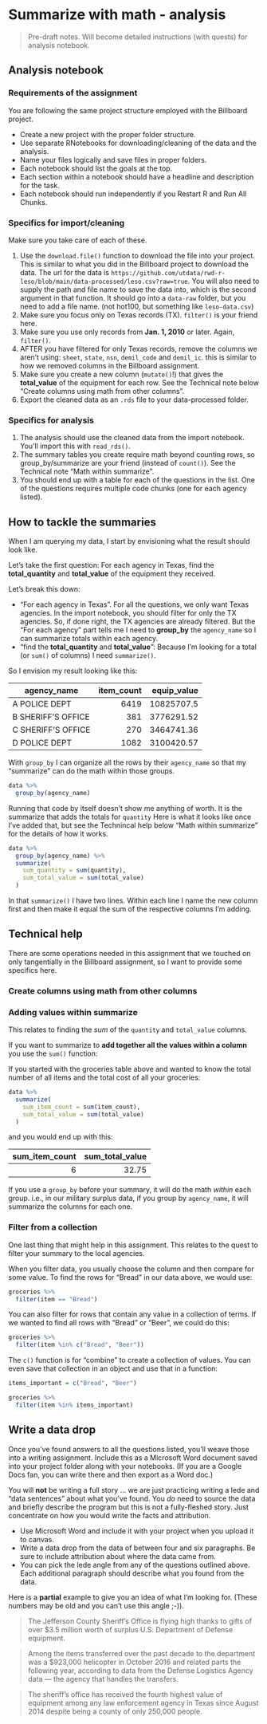 # Summarize with math - analysis {#sums-analyze}

> Pre-draft notes. Will become detailed instructions (with quests) for analysis notebook.

## Analysis notebook

### Requirements of the assignment

You are following the same project structure employed with the Billboard project.

- Create a new project with the proper folder structure.
- Use separate RNotebooks for downloading/cleaning of the data and the analysis.
- Name your files logically and save files in proper folders.
- Each notebook should list the goals at the top.
- Each section within a notebook should have a headline and description for the task.
- Each notebook should run independently if you Restart R and Run All Chunks.

### Specifics for import/cleaning

Make sure you take care of each of these.

1. Use the `download.file()` function to download the file into your project. This is similar to what you did in the Billboard project to download the data. The url for the data is `https://github.com/utdata/rwd-r-leso/blob/main/data-processed/leso.csv?raw=true`. You will also need to supply the path and file name to save the data into, which is the second argument in that function. It should go into a `data-raw` folder, but you need to add a file name. (not hot100, but something like `leso-data.csv`)
3. Make sure you focus only on Texas records (TX). `filter()` is your friend here.
4. Make sure you use only records from **Jan. 1, 2010** or later. Again, `filter()`.
2. AFTER you have filtered for only Texas records, remove the columns we aren't using: `sheet`, `state`, `nsn`, `demil_code` and `demil_ic`. this is similar to how we removed columns in the Billboard assignment.
5. Make sure you create a new column (`mutate()`!) that gives the **total_value** of the equipment for each row. See the Technical note below "Create columns using math from other columns".
6. Export the cleaned data as an `.rds` file to your data-processed folder.

### Specifics for analysis

1. The analysis should use the cleaned data from the import notebook. You'll import this with `read_rds()`.
2. The summary tables you create require math beyond counting rows, so group_by/summarize are your friend (instead of `count()`). See the Technical note "Math within summarize".
3. You should end up with a table for each of the questions in the list. One of the questions requires multiple code chunks (one for each agency listed).

## How to tackle the summaries

When I am querying my data, I start by envisioning what the result should look like.

Let's take the first question: For each agency in Texas, find the **total_quantity** and **total_value** of the equipment they received.

Let's break this down:

- "For each agency in Texas". For all the questions, we only want Texas agencies. In the import notebook, you should filter for only the TX agencies. So, if done right, the TX agencies are already filtered. But the "For each agency" part tells me I need to **group_by** the `agency_name` so I can summarize totals within each agency.
- "find the **total_quantity** and **total_value**": Because I'm looking for a total (or `sum()` of columns) I need `summarize()`.

So I envision my result looking like this:

| agency_name        | item_count | equip_value |
|--------------------|-----------:|------------:|
| A POLICE DEPT      |       6419 |  10825707.5 |
| B SHERIFF'S OFFICE |        381 |  3776291.52 |
| C SHERIFF'S OFFICE |        270 |  3464741.36 |
| D POLICE DEPT      |       1082 |  3100420.57 |

With `group_by` I can organize all the rows by their `agency_name` so that my "summarize" can do the math within those groups.

```r
data %>% 
  group_by(agency_name)
```

Running that code by itself doesn't show me anything of worth. It is the summarize that adds the totals for `quantity` Here is what it looks like once I've added that, but see the Technincal help below "Math within summarize" for the details of how it works.

```r
data %>% 
  group_by(agency_name) %>% 
  summarize(
    sum_quantity = sum(quantity),
    sum_total_value = sum(total_value)
  )
```

In that `summarize()` I have two lines. Within each line I name the new column first and then make it equal the sum of the respective columns I'm adding.

## Technical help

There are some operations needed in this assignment that we touched on only tangentially in the Billboard assignment, so I want to provide some specifics here.

### Create columns using math from other columns



### Adding values within summarize

This relates to finding the *sum* of the `quantity` and `total_value` columns.

If you want to summarize to **add together all the values within a column** you use the `sum()` function:

If you started with the groceries table above and wanted to know the total number of all items and the total cost of all your groceries:

```r
data %>% 
  summarize(
    sum_item_count = sum(item_count),
    sum_total_value = sum(total_value)
  )
```

and you would end up with this:

| sum_item_count | sum_total_value |
|------------:|-----------:|
|           6 |      32.75 |

If you use a `group_by` before your summary, it will do the math _within_ each group. i.e., in our military surplus data, if you group by `agency_name`, it will summarize the columns for each one.

### Filter from a collection

One last thing that might help in this assignment. This relates to the quest to filter your summary to the local agencies.

When you filter data, you usually choose the column and then compare for some value. To find the rows for "Bread" in our data above, we would use:

```r
groceries %>% 
  filter(item == "Bread")
```

You can also filter for rows that contain any value in a collection of terms. If we wanted to find all rows with "Bread" or "Beer", we could do this:

```r
groceries %>% 
  filter(item %in% c("Bread", "Beer"))
```

The `c()` function is for "combine" to create a collection of values. You can even save that collection in an object and use that in a function:

```r
items_important = c("Bread", "Beer")

groceries %>% 
  filter(item %in% items_important)
```

## Write a data drop

Once you've found answers to all the questions listed, you'll weave those into a writing assignment. Include this as a Microsoft Word document saved into your project folder along with your notebooks. (If you are a Google Docs fan, you can write there and then export as a Word doc.)

You will **not** be writing a full story ... we are just practicing writing a lede and "data sentences" about what you've found. You _do_ need to source the data and briefly describe the program but this is not a fully-fleshed story. Just concentrate on how you would write the facts and attribution.

- Use Microsoft Word and include it with your project when you upload it to canvas.
- Write a data drop from the data of between four and six paragraphs. Be sure to include attribution about where the data came from.
- You can pick the lede angle from any of the questions outlined above. Each additional paragraph should describe what you found from the data.

Here is a **partial** example to give you an idea of what I'm looking for. (These numbers may be old and you can't use this angle ;-)).

> The Jefferson County Sheriff's Office is flying high thanks to gifts of over $3.5 million worth of surplus U.S. Department of Defense equipment.

> Among the items transferred over the past decade to the department was a $923,000 helicopter in October 2016 and related parts the following year, according to data from the Defense Logistics Agency data — the agency that handles the transfers.

> The sheriff's office has received the fourth highest value of equipment among any law enforcement agency in Texas since August 2014 despite being a county of only 250,000 people.

